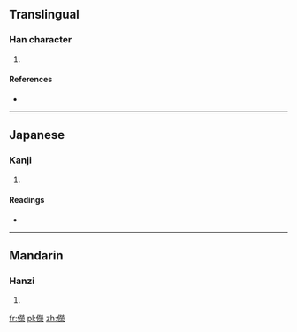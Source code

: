 ==Translingual==

===Han character===
{{Han char|rn=9|rad=人|as=14|sn=16|four=|canj=人火火木 (OFFD)}}

# {{defn|Han|sort=人14}}

====References====
* {{Han ref|kx=0120.111|dkj=01242|dj=0254.070|hdz=10232.010|uh=511D|ud=20765}}

----

==Japanese==

===Kanji===
{{ja-kanji|grade=|rs=人14}}

# {{defn|lang=ja|sort=人14}}

====Readings====
* {{ja-readings|on=[[けい]] (kei)|kun=[[まつ]] (matsu)}}

----

==Mandarin==

===Hanzi===
{{cmn-hanzi|pin=[[qióng]] ([[qiong2]])|wg=ch'iung<sup>2</sup>}}

# {{defn|lang=cmn|sort=人14}}

[[fr:儝]]
[[pl:儝]]
[[zh:儝]]